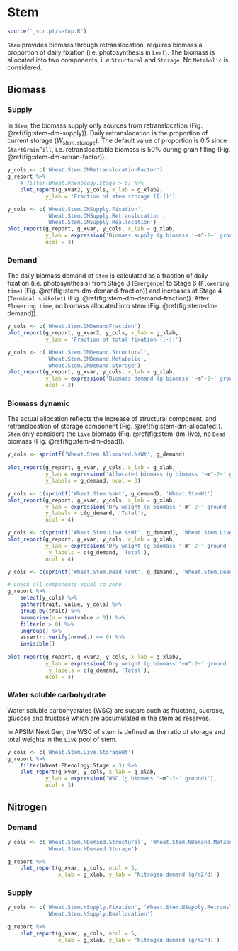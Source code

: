 # Stem {#cha:stem}

```r
source('_script/setup.R')
```


`Stem` provides biomass through retranslocation, requires biomass a proportion of daily fixation (i.e. photosynthesis in `Leaf`). The biomass is allocated into two components, i..e `Structural` and `Storage`. No `Metabolic` is considered.

## Biomass {#sec:stem-biomass}

### Supply {#sec:stem-dm-supply}

In `Stem`, the biomass supply only sources from retranslocation (Fig. \@ref(fig:stem-dm-supply)). Daily retranslocation is the proportion of current storage ($W_{stem, storage}$). The default value of proportion is 0.5 since `StartGrainFill`, i.e. retranslocatable biomsss is 50% during grain filling (Fig. \@ref(fig:stem-dm-retran-factor)).


<div class="fig-input">
```r
y_cols <- c('Wheat.Stem.DMRetranslocationFactor')
g_report %>% 
    # filter(Wheat.Phenology.Stage > 5) %>% 
    plot_report(g_xvar2, y_cols, x_lab = g_xlab2,
            y_lab = 'Fraction of stem storage ([-])')
```
</div>



<div class="fig-output">
```r
y_cols <- c('Wheat.Stem.DMSupply.Fixation',
            'Wheat.Stem.DMSupply.Retranslocation',
            'Wheat.Stem.DMSupply.Reallocation')
plot_report(g_report, g_xvar, y_cols, x_lab = g_xlab, 
            y_lab = expression('Biomass supply (g biomass '~m^-2~' ground '~d^-1~')'), 
            ncol = 3)
```
</div>


### Demand {#sec:stem-dm-demand}

The daily biomass demand of `Stem` is calculated as a fraction of daily fixation (i.e. photosynthesis) from Stage 3 (`Emergence`) to Stage 6 (`Flowering time`) (Fig. \@ref(fig:stem-dm-demand-fraction)) and increases at Stage 4 (`Terminal spikelet`) (Fig. \@ref(fig:stem-dm-demand-fraction)). After `Flowering time`, no biomass allocated into stem (Fig. \@ref(fig:stem-dm-demand)).  

<div class="fig-input">
```r
y_cols <- c('Wheat.Stem.DMDemandFraction')
plot_report(g_report, g_xvar2, y_cols, x_lab = g_xlab, 
            y_lab = 'Fraction of total fixation ([-])')

```
</div>




<div class="fig-output">
```r
y_cols <- c('Wheat.Stem.DMDemand.Structural',
            'Wheat.Stem.DMDemand.Metabolic',
            'Wheat.Stem.DMDemand.Storage')
plot_report(g_report, g_xvar, y_cols, x_lab = g_xlab, 
            y_lab = expression('Biomass demand (g biomass '~m^-2~' ground '~d^-1~')'), 
            ncol = 3)
```
</div>


### Biomass dynamic {#sec:stem-dm-dynamic}

The actual allocation reflects the increase of structural component, and retranslocation of storage component (Fig. \@ref(fig:stem-dm-allocated)). `Stem` only considers the `Live` biomass (Fig. \@ref(fig:stem-dm-live), no `Dead` biomass (Fig. \@ref(fig:stem-dm-dead)).


<div class="fig-output">
```r
y_cols <- sprintf('Wheat.Stem.Allocated.%sWt', g_demand)
            
plot_report(g_report, g_xvar, y_cols, x_lab = g_xlab, 
            y_lab = expression('Allocated biomass (g biomass '~m^-2~' ground '~d^-1~')'),
            y_labels = g_demand, ncol = 3)

```
</div>


<div class="fig-output">
```r
y_cols <- c(sprintf('Wheat.Stem.%sWt', g_demand), 'Wheat.StemWt')
plot_report(g_report, g_xvar, y_cols, x_lab = g_xlab, 
            y_lab = expression('Dry weight (g biomass '~m^-2~' ground '~d^-1~')'),
            y_labels = c(g_demand, 'Total'),
            ncol = 4)

```
</div>




<div class="fig-output">
```r
y_cols <- c(sprintf('Wheat.Stem.Live.%sWt', g_demand), 'Wheat.Stem.LiveWt')
plot_report(g_report, g_xvar, y_cols, x_lab = g_xlab, 
            y_lab = expression('Dry weight (g biomass '~m^-2~' ground '~d^-1~')'),
             y_labels = c(g_demand, 'Total'),
            ncol = 4)

```
</div>


<div class="fig-output">
```r
y_cols <- c(sprintf('Wheat.Stem.Dead.%sWt', g_demand), 'Wheat.Stem.DeadWt')

# Check all components equal to zero.
g_report %>% 
    select(y_cols) %>% 
    gather(trait, value, y_cols) %>% 
    group_by(trait) %>% 
    summarise(n = sum(value > 0)) %>% 
    filter(n > 0) %>% 
    ungroup() %>% 
    assertr::verify(nrow(.) == 0) %>% 
    invisible()
    
plot_report(g_report, g_xvar2, y_cols, x_lab = g_xlab2, 
            y_lab = expression('Dry weight (g biomass '~m^-2~' ground '~d^-1~')'),
             y_labels = c(g_demand, 'Total'),
            ncol = 4)

```
</div>


### Water soluble carbohydrate {#ses:stem-wsc}

Water soluble carbohydrates (WSC) are sugars such as fructans, sucrose, glucose and fructose which are accumulated in the stem as reserves.


In APSIM Next Gen, the WSC of stem is defined as the ratio of storage and total weights in the `Live` pool of stem.  

<div class="fig-output">
```r
y_cols <- c('Wheat.Stem.Live.StorageWt')
g_report %>% 
    filter(Wheat.Phenology.Stage > 3) %>% 
    plot_report(g_xvar, y_cols, x_lab = g_xlab, 
            y_lab = expression('WSC (g biomass '~m^-2~' ground)'),
            ncol = 3)

```
</div>

## Nitrogen {#sec:stem-nitrogen}

### Demand
<div class="fig-output">
```r
y_cols <- c('Wheat.Stem.NDemand.Structural', 'Wheat.Stem.NDemand.Metabolic',
            'Wheat.Stem.NDemand.Storage')

g_report %>% 
    plot_report(g_xvar, y_cols, ncol = 5,
                x_lab = g_xlab, y_lab = 'Nitrogen demand (g/m2/d)')

```
</div>

### Supply
<div class="fig-output">
```r
y_cols <- c('Wheat.Stem.NSupply.Fixation', 'Wheat.Stem.NSupply.Retranslocation',
            'Wheat.Stem.NSupply.Reallocation')

g_report %>% 
    plot_report(g_xvar, y_cols, ncol = 5,
                x_lab = g_xlab, y_lab = 'Nitrogen demand (g/m2/d)')

```
</div>

